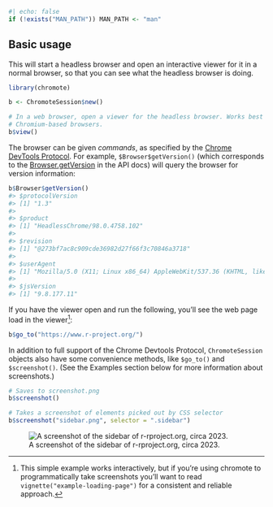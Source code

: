 ```r
#| echo: false
if (!exists("MAN_PATH")) MAN_PATH <- "man"
```

## Basic usage

This will start a headless browser and open an interactive viewer for it in a normal browser, so that you can see what the headless browser is doing.

```R
library(chromote)

b <- ChromoteSession$new()

# In a web browser, open a viewer for the headless browser. Works best with
# Chromium-based browsers.
b$view()
```

The browser can be given _commands_, as specified by the [Chrome DevTools Protocol](https://chromedevtools.github.io/devtools-protocol/). For example, `$Browser$getVersion()` (which corresponds to the [Browser.getVersion](https://chromedevtools.github.io/devtools-protocol/tot/Browser/#method-getVersion) in the API docs) will query the browser for version information:


```R
b$Browser$getVersion()
#> $protocolVersion
#> [1] "1.3"
#>
#> $product
#> [1] "HeadlessChrome/98.0.4758.102"
#>
#> $revision
#> [1] "@273bf7ac8c909cde36982d27f66f3c70846a3718"
#>
#> $userAgent
#> [1] "Mozilla/5.0 (X11; Linux x86_64) AppleWebKit/537.36 (KHTML, like Gecko) HeadlessChrome/98.0.4758.102 Safari/537.36"
#>
#> $jsVersion
#> [1] "9.8.177.11"
```


If you have the viewer open and run the following, you'll see the web page load in the viewer[^interactive]:

```R
b$go_to("https://www.r-project.org/")
```

In addition to full support of the Chrome Devtools Protocol, `ChromoteSession` objects also have some convenience methods, like `$go_to()` and `$screenshot()`. (See the Examples section below for more information about screenshots.)

```R
# Saves to screenshot.png
b$screenshot()

# Takes a screenshot of elements picked out by CSS selector
b$screenshot("sidebar.png", selector = ".sidebar")
```

![A screenshot of the sidebar of r-rproject.org, circa 2023.](`r MAN_PATH`/figures/sidebar.png)

[^interactive]: This simple example works interactively, but if you're using chromote to programmatically take screenshots you'll want to read `vignette("example-loading-page")` for a consistent and reliable approach.
